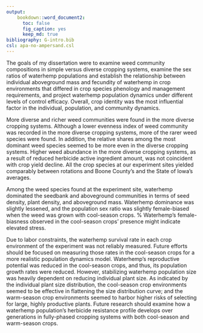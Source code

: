 ```yaml
---
output:
    bookdown::word_document2:
      toc: false
      fig_caption: yes
      keep_md: true
bibliography: G-intro.bib
csl: apa-no-ampersand.csl 
---
```


The goals of my dissertation were to examine weed community compositions in simple versus diverse cropping systems, examine the sex ratios of waterhemp populations and establish the relationship between individual aboveground mass and fecundity of waterhemp in crop environments that differed in crop species phenology and management requirements, and project waterhemp population dynamics under different levels of control efficacy. Overall, crop identity was the most influential factor in the individual, population, and community dynamics.

More diverse and richer weed communities were found in the more diverse cropping systems. Although a lower evenness index of weed community was recorded in the more diverse cropping systems, more of the rarer weed species were found. In addition, the relative shares among the most dominant weed species seemed to be more even in the diverse cropping systems. Higher weed abundance in the more diverse cropping systems, as a result of reduced herbicide active ingredient amount, was not coincident with crop yield decline. All the crop species at our experiment sites yielded comparably between rotations and Boone County's and the State of Iowa's averages.

Among the weed species found at the experiment site, waterhemp dominated the seedbank and aboveground communities in terms of seed density, plant density, and aboveground mass. Waterhemp dominance was slightly lessened, and the population sex ratio was slightly female-biased when the weed was grown with cool-season crops. % Waterhemp's female-biasness observed in the cool-season crops' presence might indicate elevated stress.  

Due to labor constraints, the waterhemp survival rate in each crop environment of the experiment was not reliably measured. Future efforts should be focused on measuring those rates in the cool-season crops for a more realistic population dynamics model. Waterhemp's reproductive potential was reduced in the cool-season crops, and thus, its population growth rates were reduced. However, stabilizing waterhemp population size was heavily dependent on reducing individual plant size. As indicated by the individual plant size distribution, the cool-season crop environments seemed to be effective in flattening the size distribution curve; and the warm-season crop environments seemed to harbor higher risks of selecting for large, highly productive plants. Future research should examine how a waterhemp population's herbicide resistance profile develops over generations in fully-phased cropping systems with both cool-season and warm-season crops.  


